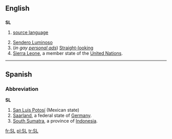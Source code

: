 {{also|.sl|s.l.}}
==English==

==={{initialism}}===
'''SL'''

# {{linguistics}} [[source language]]
# [[Sendero Luminoso]]
# (''in gay [[personal ad]]s'') [[Straight]][[-looking]]
# [[Sierra Leone]], a member state of the [[United Nations]].

----

==Spanish==

===Abbreviation===
'''SL'''

# [[San Luis Potosí]] (Mexican state)
# [[Saarland]], a federal state of [[Germany]].
# [[South Sumatra]], a province of [[Indonesia]].

[[fr:SL]]
[[pl:SL]]
[[tr:SL]]